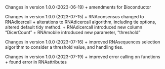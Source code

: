 Changes in version  1.0.0 (2023-06-19)
+ amendments for Bioconductor

Changes in version  1.0.0 (2023-07-15)
+ RNAconsensus changed to RNAdicercall
+ alterations to RNAdicercall algorithm, including tie options, altered default tidy method. 
+ RNAdicercall introduced new column "DicerCount" 
+ RNAmobile introduced new parameter, "threshold"

Changes in version  1.0.0 (2023-07-16)
+ improved RNAsequences selection algorithm to consider a threshold value, and 
handling ties. 

Changes in version  1.0.0 (2023-07-19)
+ improved error calling on functions
+ found error in RNAattributes

